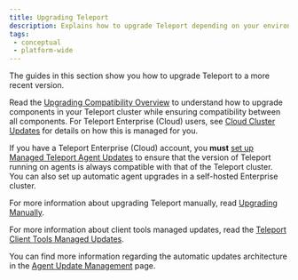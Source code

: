 ```yaml
---
title: Upgrading Teleport
description: Explains how to upgrade Teleport depending on your environment and edition.
tags:
 - conceptual
 - platform-wide
---
```


The guides in this section show you how to upgrade Teleport to a more recent
version.

Read the [Upgrading Compatibility Overview](overview.mdx) to
understand how to upgrade components in your Teleport cluster while ensuring
compatibility between all components.  For Teleport Enterprise (Cloud) users, see
[Cloud Cluster Updates](cloud-cluster-updates.mdx) for details on how this is
managed for you.

If you have a Teleport Enterprise (Cloud) account, you **must** [set up Managed
Teleport Agent Updates](agent-managed-updates.mdx) to ensure that
the version of Teleport running on agents is always compatible with that of the
Teleport cluster. You can also set up automatic agent upgrades in a self-hosted
Enterprise cluster.

For more information about upgrading Teleport manually, read
[Upgrading Manually](upgrading-manual.mdx).

For more information about client tools managed updates, read the
[Teleport Client Tools Managed Updates](client-tools-managed-updates.mdx).

You can find more information regarding the automatic updates architecture in the
[Agent Update Management](../reference/architecture/agent-update-management.mdx) page.
